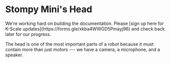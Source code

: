 # Stompy Mini's Head


<Callout type="warning" emoji="⚠️">
We're working hard on building the documentation. Please [sign up here for K-Scale updates](https://forms.gle/xkba4WWGD5Pmayj96) and check back later for our progress.
</Callout>

The head is one of the most important parts of a robot because it must contain more than just motors --- we have a camera, a microphone, and a speaker.

